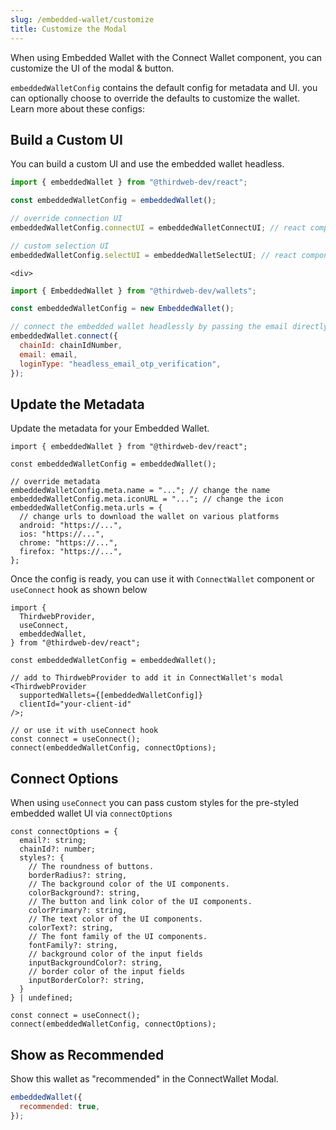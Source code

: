 ```yaml
---
slug: /embedded-wallet/customize
title: Customize the Modal
---
```



When using Embedded Wallet with the Connect Wallet component, you can customize the UI of the modal & button.

`embeddedWalletConfig` contains the default config for metadata and UI. you can optionally choose to override the defaults to customize the wallet. Learn more about these configs:

## Build a Custom UI

You can build a custom UI and use the embedded wallet headless.

<Tabs>
  <TabItem value="react" label="React">
  
  <div>

```js
import { embeddedWallet } from "@thirdweb-dev/react";

const embeddedWalletConfig = embeddedWallet();

// override connection UI
embeddedWalletConfig.connectUI = embeddedWalletConnectUI; // react component

// custom selection UI
embeddedWalletConfig.selectUI = embeddedWalletSelectUI; // react component
```

</div>

</TabItem>
    <TabItem value="typescript" label="TypeScript">
    
    <div>

```js
import { EmbeddedWallet } from "@thirdweb-dev/wallets";

const embeddedWalletConfig = new EmbeddedWallet();

// connect the embedded wallet headlessly by passing the email directly
embeddedWallet.connect({
  chainId: chainIdNumber,
  email: email,
  loginType: "headless_email_otp_verification",
});
```

</div>

</TabItem>
</Tabs>

## Update the Metadata

Update the metadata for your Embedded Wallet.

```tsx
import { embeddedWallet } from "@thirdweb-dev/react";

const embeddedWalletConfig = embeddedWallet();

// override metadata
embeddedWalletConfig.meta.name = "..."; // change the name
embeddedWalletConfig.meta.iconURL = "..."; // change the icon
embeddedWalletConfig.meta.urls = {
  // change urls to download the wallet on various platforms
  android: "https://...",
  ios: "https://...",
  chrome: "https://...",
  firefox: "https://...",
};
```

Once the config is ready, you can use it with `ConnectWallet` component or `useConnect` hook as shown below

```tsx
import {
  ThirdwebProvider,
  useConnect,
  embeddedWallet,
} from "@thirdweb-dev/react";

const embeddedWalletConfig = embeddedWallet();

// add to ThirdwebProvider to add it in ConnectWallet's modal
<ThirdwebProvider
  supportedWallets={[embeddedWalletConfig]}
  clientId="your-client-id"
/>;

// or use it with useConnect hook
const connect = useConnect();
connect(embeddedWalletConfig, connectOptions);
```

## Connect Options

When using `useConnect` you can pass custom styles for the pre-styled embedded wallet UI via `connectOptions`

```tsx
const connectOptions = {
  email?: string;
  chainId?: number;
  styles?: {
    // The roundness of buttons.
    borderRadius?: string,
    // The background color of the UI components.
    colorBackground?: string,
    // The button and link color of the UI components.
    colorPrimary?: string,
    // The text color of the UI components.
    colorText?: string,
    // The font family of the UI components.
    fontFamily?: string,
    // background color of the input fields
    inputBackgroundColor?: string,
    // border color of the input fields
    inputBorderColor?: string,
  }
} | undefined;

const connect = useConnect();
connect(embeddedWalletConfig, connectOptions);
```

## Show as Recommended

Show this wallet as "recommended" in the ConnectWallet Modal.

```js
embeddedWallet({
  recommended: true,
});
```
